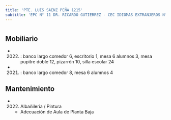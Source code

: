 ```yaml
---
title: 'PTE. LUIS SAENZ PEÑA 1215'
subtitle: 'EPC N° 11 DR. RICARDO GUTIERREZ - CEC IDIOMAS EXTRANJEROS N° 03'
---
```


#


## Mobiliario

*  (2022) : banco largo comedor 6, escritorio 1, mesa 6 alumnos 3, mesa pupitre doble 12, pizarrón 10, silla escolar 24 

*  (2021) : banco largo comedor 8, mesa 6 alumnos 4 





## Mantenimiento

*  (2022) Albañileria / Pintura 
    + Adecuación de Aula de Planta Baja



